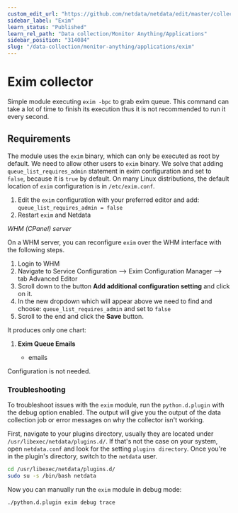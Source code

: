 ```yaml
---
custom_edit_url: "https://github.com/netdata/netdata/edit/master/collectors/python.d.plugin/exim/README.md"
sidebar_label: "Exim"
learn_status: "Published"
learn_rel_path: "Data collection/Monitor Anything/Applications"
sidebar_position: "314084"
slug: "/data-collection/monitor-anything/applications/exim"
---
```



# Exim collector

Simple module executing `exim -bpc` to grab exim queue.
This command can take a lot of time to finish its execution thus it is not recommended to run it every second.

## Requirements

The module uses the `exim` binary, which can only be executed as root by default. We need to allow other users to `exim` binary. We solve that adding `queue_list_requires_admin` statement in exim configuration and set to `false`, because it is `true` by default. On many Linux distributions, the default location of `exim` configuration is in `/etc/exim.conf`.

1. Edit the `exim` configuration with your preferred editor and add:
`queue_list_requires_admin = false`
2. Restart `exim` and Netdata

*WHM (CPanel) server*

On a WHM server, you can reconfigure `exim` over the WHM interface with the following steps.

1. Login to WHM
2. Navigate to Service Configuration --> Exim Configuration Manager --> tab Advanced Editor
3. Scroll down to the button **Add additional configuration setting** and click on it.
4. In the new dropdown which will appear above we need to find and choose:
`queue_list_requires_admin` and set to `false` 
5. Scroll to the end and click the **Save** button.

It produces only one chart:

1.  **Exim Queue Emails**

    -   emails

Configuration is not needed.




### Troubleshooting

To troubleshoot issues with the `exim` module, run the `python.d.plugin` with the debug option enabled. The 
output will give you the output of the data collection job or error messages on why the collector isn't working.

First, navigate to your plugins directory, usually they are located under `/usr/libexec/netdata/plugins.d/`. If that's 
not the case on your system, open `netdata.conf` and look for the setting `plugins directory`. Once you're in the 
plugin's directory, switch to the `netdata` user.

```bash
cd /usr/libexec/netdata/plugins.d/
sudo su -s /bin/bash netdata
```

Now you can manually run the `exim` module in debug mode:

```bash
./python.d.plugin exim debug trace
```

